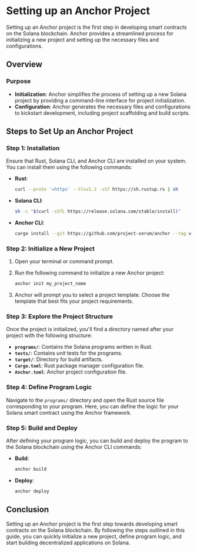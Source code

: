 # Setting up an Anchor Project

Setting up an Anchor project is the first step in developing smart contracts on the Solana blockchain. Anchor provides a streamlined process for initializing a new project and setting up the necessary files and configurations.

## Overview

### Purpose

- **Initialization**: Anchor simplifies the process of setting up a new Solana project by providing a command-line interface for project initialization.
- **Configuration**: Anchor generates the necessary files and configurations to kickstart development, including project scaffolding and build scripts.

## Steps to Set Up an Anchor Project

### Step 1: Installation

Ensure that Rust, Solana CLI, and Anchor CLI are installed on your system. You can install them using the following commands:

- **Rust**:
    ```sh
    curl --proto '=https' --tlsv1.2 -sSf https://sh.rustup.rs | sh
    ```
- **Solana CLI**:
    ```sh
    sh -c "$(curl -sSfL https://release.solana.com/stable/install)"
    ```
- **Anchor CLI**:
    ```sh
    cargo install --git https://github.com/project-serum/anchor --tag v0.18.0 anchor-cli --locked
    ```

### Step 2: Initialize a New Project

1. Open your terminal or command prompt.

2. Run the following command to initialize a new Anchor project:
    ```sh
    anchor init my_project_name
    ```

3. Anchor will prompt you to select a project template. Choose the template that best fits your project requirements.

### Step 3: Explore the Project Structure

Once the project is initialized, you'll find a directory named after your project with the following structure:

- **`programs/`**: Contains the Solana programs written in Rust.
- **`tests/`**: Contains unit tests for the programs.
- **`target/`**: Directory for build artifacts.
- **`Cargo.toml`**: Rust package manager configuration file.
- **`Anchor.toml`**: Anchor project configuration file.

### Step 4: Define Program Logic

Navigate to the `programs/` directory and open the Rust source file corresponding to your program. Here, you can define the logic for your Solana smart contract using the Anchor framework.

### Step 5: Build and Deploy

After defining your program logic, you can build and deploy the program to the Solana blockchain using the Anchor CLI commands:
- **Build**:
    ```sh
    anchor build
    ```
- **Deploy**:
    ```sh
    anchor deploy
    ```

## Conclusion

Setting up an Anchor project is the first step towards developing smart contracts on the Solana blockchain. By following the steps outlined in this guide, you can quickly initialize a new project, define program logic, and start building decentralized applications on Solana.
